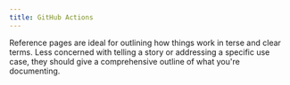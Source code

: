 ```yaml
---
title: GitHub Actions
---
```


Reference pages are ideal for outlining how things work in terse and clear terms.
Less concerned with telling a story or addressing a specific use case, they should give a comprehensive outline of what you're documenting.
